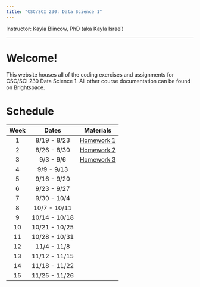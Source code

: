 ```yaml
---
title: "CSC/SCI 230: Data Science 1"
---
```


Instructor: Kayla Blincow, PhD (aka Kayla Israel)

------------------------------------------------------------------------

# Welcome!

This website houses all of the coding exercises and assignments for CSC/SCI 230 Data Science 1. All other course documentation can be found on Brightspace.

# Schedule

| Week |     Dates     |          Materials          |
|:----:|:-------------:|:---------------------------:|
|  1   |  8/19 - 8/23  | [Homework 1](Week1R4DS.qmd) |
|  2   |  8/26 - 8/30  |  [Homework 2](Week2HW.qmd)  |
|  3   |   9/3 - 9/6   |  [Homework 3](Week3HW.qmd)  |
|  4   |  9/9 - 9/13   |                             |
|  5   |  9/16 - 9/20  |                             |
|  6   |  9/23 - 9/27  |                             |
|  7   |  9/30 - 10/4  |                             |
|  8   | 10/7 - 10/11  |                             |
|  9   | 10/14 - 10/18 |                             |
|  10  | 10/21 - 10/25 |                             |
|  11  | 10/28 - 10/31 |                             |
|  12  |  11/4 - 11/8  |                             |
|  13  | 11/12 - 11/15 |                             |
|  14  | 11/18 - 11/22 |                             |
|  15  | 11/25 - 11/26 |                             |

